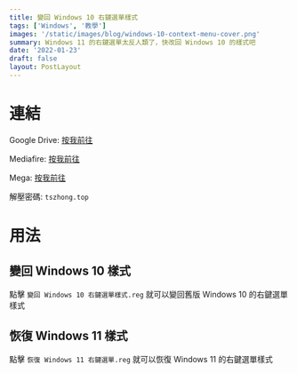 ```yaml
---
title: 變回 Windows 10 右鍵選單樣式
tags: ['Windows', '教學']
images: '/static/images/blog/windows-10-context-menu-cover.png'
summary: Windows 11 的右鍵選單太反人類了，快改回 Windows 10 的樣式吧
date: '2022-01-23'
draft: false
layout: PostLayout
---
```


<TOCInline toc={props.toc} asDisclosure />

# 連結

Google Drive: [按我前往](https://drive.google.com/file/d/1_u0W890aVjEb6DgMzENSUK0Hn2iR437R/view?usp=sharing)

Mediafire: [按我前往](https://www.mediafire.com/file/m610pv0wj0lhkc9/%25E8%25AE%258A%25E5%259B%259E_Windows_10_%25E5%258F%25B3%25E9%258D%25B5%25E9%2581%25B8%25E5%2596%25AE%25E6%25A8%25A3%25E5%25BC%258F.rar/file)

Mega: [按我前往](https://mega.nz/file/gmgAnQgR#uj_gsdDaftcD2BG5eYeWWQVJia0_cDWnYEVQf_lUL6o)

解壓密碼: `tszhong.top`

# 用法

## 變回 Windows 10 樣式

點擊 `變回 Windows 10 右鍵選單樣式.reg` 就可以變回舊版 Windows 10 的右鍵選單樣式

## 恢復 Windows 11 樣式

點擊 `恢復 Windows 11 右鍵選單.reg` 就可以恢復 Windows 11 的右鍵選單樣式
